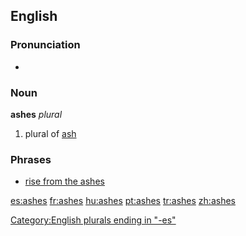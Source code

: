 {{see|Ashes}}
==English==

===Pronunciation===
*{{audio|en-us-ashes.ogg|Audio (US)}}

===Noun===
'''ashes'''  ''plural''
# plural of [[ash]]

===Phrases===
*[[rise from the ashes]]

[[Category:English plurals ending in "-es"]]

[[es:ashes]]
[[fr:ashes]]
[[hu:ashes]]
[[pt:ashes]]
[[tr:ashes]]
[[zh:ashes]]